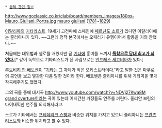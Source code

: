  * [[음악 관련 정보]]

http://www.goclassic.co.kr/club/board/members_images/180px-Mauro_Giuliani_Portra.jpg
[[마우로|mauro]] [[줄리아니|giuliani]] ([[18세기|1781]]~[[19세기|1829]])

[[이탈리아]]의 [[기타리스트]]. 19세기 고전파에 스페인에 [[페르난도 소르]]가 있다면 이탈리아에는 줄리아니가 있다. ~~그런데 정작 본국에서는 오페라가 유행이어서 활동을 거의 안했다.~~

처음에는 대위법과 첼로를 배웠지만 곧 [[기타]]에 흥미를 느껴서 '''[[천재|독학으로 당대 최고가 되었다.]]'''[* 같이 독학으로 기타리스트가 된 사람으로는 [[안드레스 세고비아]]가 있다.]

[[루트비히 판 베토벤]]이 "[[어쿠스틱 기타|기타]]는 그 자체가 작은 오케스트라이다."라고 말한 것은 마우로의 공연을 보고 열광한 다음 말한 것이라 한다. 베토벤은 줄리아니를 위해 기타곡을 몇개 작곡해주기도 했었다.

그의 곡들 중에 대서곡 [[http://www.youtube.com/watch?v=NDVj27Kwa8M grand overture]]이라는 곡이 있는데 어지간한 거장들도 연주를 꺼린다. 줄리안 브림의 다이내믹한 연주를 의식해서라고.

소르가 기타에서는 [[프레데리크 쇼팽]]과 비슷한 위치를 가지고 있으니 줄리아니는 [[프란츠 리스트]]와 비슷한 위치라고 할 수 있다.
